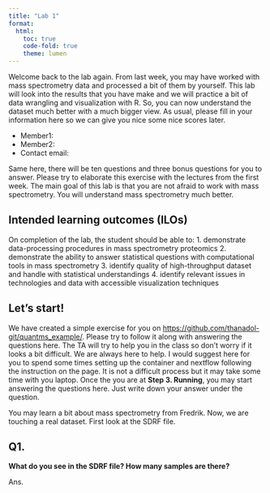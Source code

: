```yaml
---
title: "Lab 1"
format: 
  html:
    toc: true
    code-fold: true
    theme: lumen
---
```


Welcome back to the lab again. From last week, you may have worked with mass spectrometry data and processed a bit of them by yourself. This lab will look into the results that you have make and we will practice a bit of data wrangling and visualization with R. So, you can now understand the dataset much better with a much bigger view. As usual, please fill in your information here so we can give you nice some nice scores later. 

- Member1:
- Member2: 
- Contact email: 

Same here, there will be ten questions and three bonus questions for you to answer. Please try to elaborate this exercise with the lectures from the first week. The main goal of this lab is that you are not afraid to work with mass spectrometry. You will understand mass spectrometry much better. 


## Intended learning outcomes (ILOs) 

On completion of the lab, the student should be able to:
1. demonstrate data-processing procedures in mass spectrometry proteomics
2. demonstrate the ability to answer statistical questions with computational tools in mass spectrometry
3. identify quality of high-throughput dataset and handle with statistical understandings
4. identify relevant issues in technologies and data with accessible visualization techniques

## Let's start! 

We have created a simple exercise for you on <https://github.com/thanadol-git/quantms_example/>. Please try to follow it along with answering the questions here. The TA will try to help you in the class so don't worry if it looks a bit difficult. We are always here to help. I would suggest here for you to spend some times setting up the container and nextflow following the instruction on the page. It is not a difficult process but it may take some time with you laptop. Once the you are at **Step 3. Running**, you may start answering the questions here. Just write down your answer under the question.

You may learn a bit about mass spectrometry from Fredrik. Now, we are touching a real dataset. First look at the SDRF file. 

## Q1. 
**What do you see in the SDRF file? How many samples are there?** 

Ans.